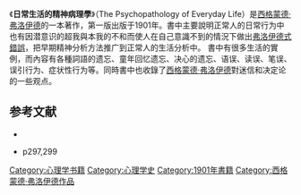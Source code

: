 {{refimprove|time=2014-06-20T02:38:38+00:00}}
{{psychoanalysis}}
《'''日常生活的精神病理學'''》（The Psychopathology of Everyday Life）是[[西格蒙德·弗洛伊德|西格蒙德·弗洛伊德]]的一本著作，第一版出版于1901年。書中主要說明正常人的日常行为中也有因潜意识的超我與本我的不和而使人在自己意識不到的情況下做出[[弗洛伊德式錯誤|弗洛伊德式錯誤]]，把早期精神分析方法推广到正常人的生活分析中。 書中有很多生活的實例，而內容有各種詞語的遗忘、童年回忆遗忘、决心的遗忘、语误、读误、笔误、误引行为、症状性行为等。同時書中也收錄了[[西格蒙德·弗洛伊德|西格蒙德·弗洛伊德]]對迷信和决定论的一些观点。

== 参考文献 ==
{{ReflistH}}
* {{cite book|title=《The Psychopathology of Everyday Life》|editor=Sigmund Freud|year=1901}}
* {{cite book|title=《西方心理學的歷史與體系》|publisher=人民教育出版社|editor=葉浩生|year=1998|}}p297,299
{{ReflistF}}

[[Category:心理学书籍|Category:心理学书籍]]
[[Category:心理学史|Category:心理学史]]
[[Category:1901年書籍|Category:1901年書籍]]
[[Category:西格蒙德·弗洛伊德作品|Category:西格蒙德·弗洛伊德作品]]